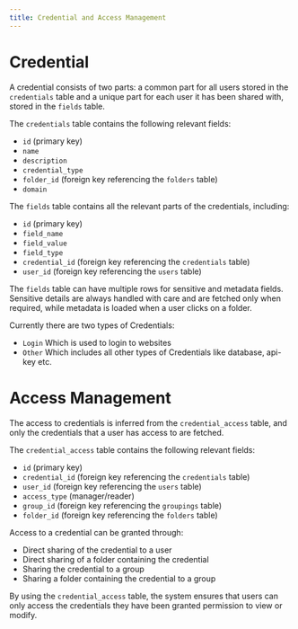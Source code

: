 ```yaml
---
title: Credential and Access Management
---
```


# Credential

A credential consists of two parts: a common part for all users stored in the `credentials` table and a unique part for each user it has been shared with, stored in the `fields` table.

The `credentials` table contains the following relevant fields:
- `id` (primary key)
- `name`
- `description` 
- `credential_type`
- `folder_id` (foreign key referencing the `folders` table)
- `domain`

The `fields` table contains all the relevant parts of the credentials, including:
- `id` (primary key)
- `field_name`
- `field_value`
- `field_type`
- `credential_id` (foreign key referencing the `credentials` table)
- `user_id` (foreign key referencing the `users` table)

The `fields` table can have multiple rows for sensitive and metadata fields. Sensitive details are always handled with care and are fetched only when required, while metadata is loaded when a user clicks on a folder.

Currently there are two types of Credentials:
- `Login` Which is used to login to websites 
- `Other` Which includes all other types of Credentials like database, api-key etc.

# Access Management

The access to credentials is inferred from the `credential_access` table, and only the credentials that a user has access to are fetched.

The `credential_access` table contains the following relevant fields:
- `id` (primary key)
- `credential_id` (foreign key referencing the `credentials` table)
- `user_id` (foreign key referencing the `users` table)
- `access_type` (manager/reader)
- `group_id` (foreign key referencing the `groupings` table)
- `folder_id` (foreign key referencing the `folders` table)

Access to a credential can be granted through:
- Direct sharing of the credential to a user
- Direct sharing of a folder containing the credential
- Sharing the credential to a group
- Sharing a folder containing the credential to a group

By using the `credential_access` table, the system ensures that users can only access the credentials they have been granted permission to view or modify.

